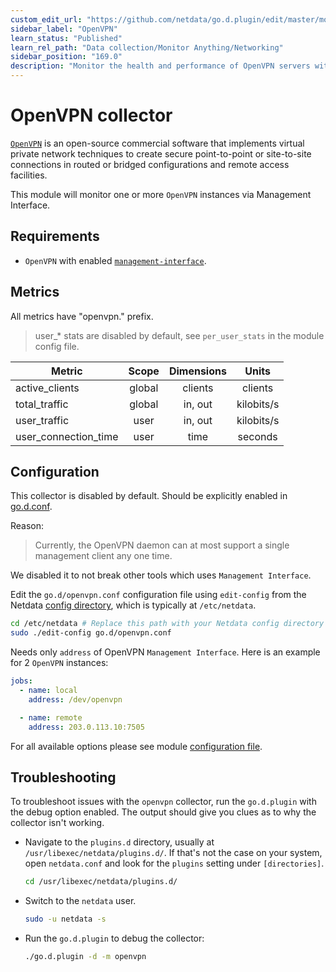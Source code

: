 ```yaml
---
custom_edit_url: "https://github.com/netdata/go.d.plugin/edit/master/modules/openvpn/README.md"
sidebar_label: "OpenVPN"
learn_status: "Published"
learn_rel_path: "Data collection/Monitor Anything/Networking"
sidebar_position: "169.0"
description: "Monitor the health and performance of OpenVPN servers with zero configuration, per-second metric granularity, and interactive visualizations."
---
```



# OpenVPN collector

[`OpenVPN`](https://openvpn.net/) is an open-source commercial software that implements virtual private network
techniques to create secure point-to-point or site-to-site connections in routed or bridged configurations and remote
access facilities.

This module will monitor one or more `OpenVPN` instances via Management Interface.

## Requirements

- `OpenVPN` with enabled [`management-interface`](https://openvpn.net/community-resources/management-interface/).

## Metrics

All metrics have "openvpn." prefix.

> user_* stats are disabled by default, see `per_user_stats` in the module config file.

| Metric               | Scope  | Dimensions |   Units    |
|----------------------|:------:|:----------:|:----------:|
| active_clients       | global |  clients   |  clients   |
| total_traffic        | global |  in, out   | kilobits/s |
| user_traffic         |  user  |  in, out   | kilobits/s |
| user_connection_time |  user  |    time    |  seconds   |

## Configuration

This collector is disabled by default. Should be explicitly enabled
in [go.d.conf](https://github.com/netdata/go.d.plugin/blob/master/config/go.d.conf).

Reason:
> Currently, the OpenVPN daemon can at most support a single management client any one time.

We disabled it to not break other tools which uses `Management Interface`.

Edit the `go.d/openvpn.conf` configuration file using `edit-config` from the
Netdata [config directory](https://learn.netdata.cloud/docs/configure/nodes), which is typically at `/etc/netdata`.

```bash
cd /etc/netdata # Replace this path with your Netdata config directory
sudo ./edit-config go.d/openvpn.conf
```

Needs only `address` of OpenVPN `Management Interface`. Here is an example for 2 `OpenVPN` instances:

```yaml
jobs:
  - name: local
    address: /dev/openvpn

  - name: remote
    address: 203.0.113.10:7505
```

For all available options please see
module [configuration file](https://github.com/netdata/go.d.plugin/blob/master/config/go.d/openvpn.conf).

## Troubleshooting

To troubleshoot issues with the `openvpn` collector, run the `go.d.plugin` with the debug option enabled. The output
should give you clues as to why the collector isn't working.

- Navigate to the `plugins.d` directory, usually at `/usr/libexec/netdata/plugins.d/`. If that's not the case on
  your system, open `netdata.conf` and look for the `plugins` setting under `[directories]`.

  ```bash
  cd /usr/libexec/netdata/plugins.d/
  ```

- Switch to the `netdata` user.

  ```bash
  sudo -u netdata -s
  ```

- Run the `go.d.plugin` to debug the collector:

  ```bash
  ./go.d.plugin -d -m openvpn
  ```
